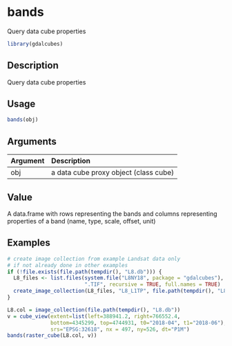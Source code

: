 # bands

Query data cube properties



```r
library(gdalcubes)
```

## Description

Query data cube properties


## Usage


```r
bands(obj)

```


## Arguments

| Argument    | Description                       |
|:------------|:----------------------------------|
| obj | a data cube proxy object (class cube) |


## Value

A data.frame with rows representing the bands and columns representing properties of a band (name, type, scale, offset, unit)


## Examples


```r
# create image collection from example Landsat data only 
# if not already done in other examples
if (!file.exists(file.path(tempdir(), "L8.db"))) {
  L8_files <- list.files(system.file("L8NY18", package = "gdalcubes"),
                         ".TIF", recursive = TRUE, full.names = TRUE)
  create_image_collection(L8_files, "L8_L1TP", file.path(tempdir(), "L8.db"), quiet = TRUE) 
}

L8.col = image_collection(file.path(tempdir(), "L8.db"))
v = cube_view(extent=list(left=388941.2, right=766552.4, 
              bottom=4345299, top=4744931, t0="2018-04", t1="2018-06"),
              srs="EPSG:32618", nx = 497, ny=526, dt="P1M")
bands(raster_cube(L8.col, v))
```


